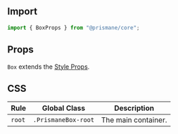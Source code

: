 ## Import

```js
import { BoxProps } from "@prismane/core";
```

## Props

`Box` extends the [Style Props](/docs/styling/style-props).

## CSS

| Rule   | Global Class        | Description         |
| ------ | ------------------- | ------------------- |
| `root` | `.PrismaneBox-root` | The main container. |

